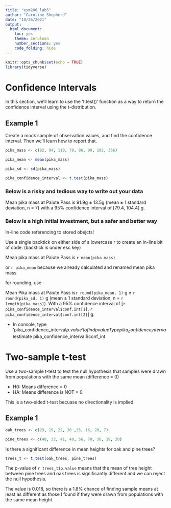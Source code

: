```yaml
---
title: "esm206_lab5"
author: "Caroline Shepherd"
date: "10/26/2021"
output: 
  html_document:
    toc: yes
    theme: cerulean
    number_sections: yes
    code_folding: hide
---
```


```r
knitr::opts_chunk$set(echo = TRUE)
library(tidyverse)
```

# Confidence Intervals

In this section, we'll learn to use the 't.test()' function as a way to return the confidence interval using the t-distribution.

## Example 1

Create a mock sample of observation values, and find the confidence interval. Then we'll learn how to report that.

```r
pika_mass <- c(82, 94, 110, 70, 86, 99, 102, 366)

pika_mean <- mean(pika_mass)

pika_sd <- sd(pika_mass)

pika_confidence_interval <- t.test(pika_mass)

```

### Below is a risky and tedious way to write out your data

Mean pika mass at Paiute Pass is 91.9g $\pm$ 13.5g (mean $\pm$ 1 standard deviation, n = 7) with a 95% confidence interval of [79.4, 104.4] g.

### Below is a high initial investment, but a safer and better way

In-line code referencing to stored obejcts!

Use a single backtick on either side of a lowercase r to create an in-line bit of code.
(backtick is under esc key)

Mean pika mass at Paiute Pass is `r mean(pika_mass)`

or `r pika_mean` because we already calculated and renamed mean pika mass

for rounding, use - 

Mean Pika mass at Paiute Pass is`r round(pika_mean, 1)` g $\pm$ `r round(pika_sd, 1)` g (mean $\pm$ 1 standard deviation, n = `r length(pika_mass)`). With a 95% confidence interval of [`r pika_confidence_interval$conf.int[1]`, `r pika_confidence_interval$conf.int[2]`] g.

- In console, type 'pika_confidence_interval$p.value' to find p value
  Type pika_confidence_interval$estimate
  pika_confidence_interval$conf_int
  
  
# Two-sample t-test
  
Use a two-sample t-test to test the null hypothesis that samples were drawn from populations with the same mean (difference = 0)

- H0: Means difference = 0
- HA: Means difference is NOT = 0

This is a two-sided t-test becuase no directionality is implied.

## Example 1

```r
oak_trees <- c(29, 19, 22, 30 ,35, 16, 20, 7)

pine_trees <- c(48, 32, 41, 40, 56, 70, 30, 19, 20)

```

Is there a significant difference in mean heights for oak and pine trees?

```r
trees_t <- t.test(oak_trees, pine_trees)
```

The p-value of `r trees_t$p.value` means that the mean of tree height between pine trees and oak trees is significantly different and we can reject the null hypothesis.

The value is 0.018, so there is a 1.8% chance of finding sample means at least as different as those I found if they were drawn from populations with the same mean height.








